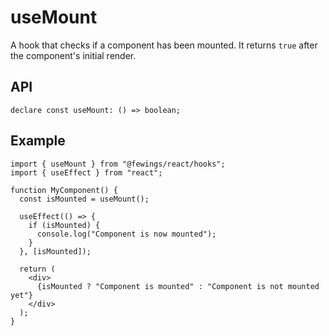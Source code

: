 # useMount

A hook that checks if a component has been mounted. It returns `true` after the component's initial render.

## API

```tsx
declare const useMount: () => boolean;
```

## Example

```tsx
import { useMount } from "@fewings/react/hooks";
import { useEffect } from "react";

function MyComponent() {
  const isMounted = useMount();

  useEffect(() => {
    if (isMounted) {
      console.log("Component is now mounted");
    }
  }, [isMounted]);

  return (
    <div>
      {isMounted ? "Component is mounted" : "Component is not mounted yet"}
    </div>
  );
}
```
